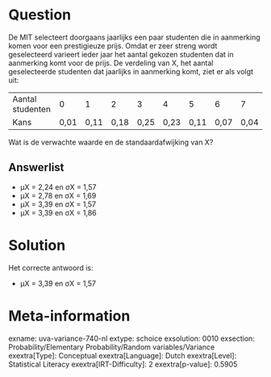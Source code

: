 Question
========

De MIT selecteert doorgaans jaarlijks een paar studenten die in
aanmerking komen voor een prestigieuze prijs. Omdat er zeer streng wordt
geselecteerd varieert ieder jaar het aantal gekozen studenten dat in
aanmerking komt voor de prijs. De verdeling van X, het aantal
geselecteerde studenten dat jaarlijks in aanmerking komt, ziet er als
volgt uit:

  ------------------ ------ ------ ------ ------ ------ ------ ------ ------
  Aantal studenten   0      1      2      3      4      5      6      7
  Kans               0,01   0,11   0,18   0,25   0,23   0,11   0,07   0,04
  ------------------ ------ ------ ------ ------ ------ ------ ------ ------

Wat is de verwachte waarde en de standaardafwijking van X?

Answerlist
----------

* μX = 2,24 en σX = 1,57
* μX = 2,78 en σX = 1,69
* μX = 3,39 en σX = 1,57
* μX = 3,39 en σX = 1,86

Solution
========

Het correcte antwoord is: 

* μX = 3,39 en σX = 1,57

Meta-information
================
exname: uva-variance-740-nl
extype: schoice
exsolution: 0010
exsection: Probability/Elementary Probability/Random variables/Variance
exextra[Type]: Conceptual
exextra[Language]: Dutch
exextra[Level]: Statistical Literacy
exextra[IRT-Difficulty]: 2
exextra[p-value]: 0.5905
